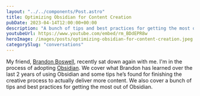 ```yaml
---
layout: "../../components/Post.astro"
title: Optimizing Obsidian for Content Creation
pubDate: 2023-04-14T12:00:00+00:00
description: "A bunch of tips and best practices for getting the most out of Obsidian for content creation and digital gardening"
youtubeUrl: https://www.youtube.com/embed/rm_BDdEPR8w
heroImage: /images/posts/optimizing-obsidian-for-content-creation.jpeg
categorySlug: "conversations"
---
```


My friend, [Brandon Boswell](https://brandonkboswell.com/), recently sat down again with me. I'm in the process of adopting [Obsidian](https://obsidian.md/). We cover what Brandon has learned over the last 2 years of using Obsidian and some tips he’s found for finishing the creative process to actually deliver more content. We also cover a bunch of tips and best practices for getting the most out of Obsidian.
